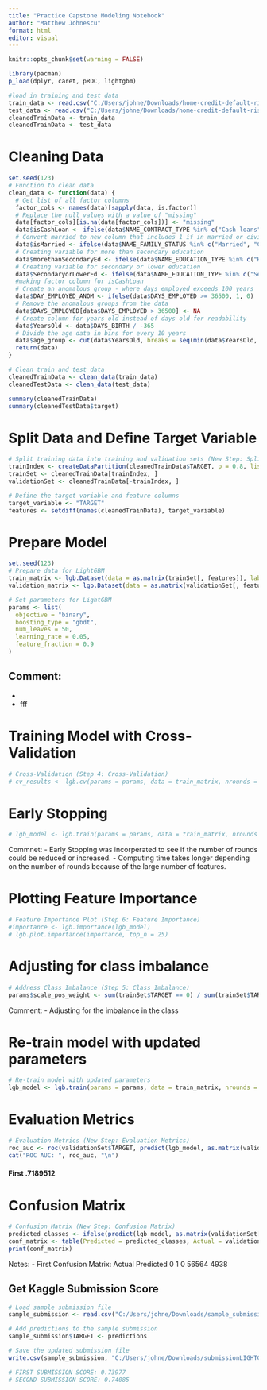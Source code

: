 ---
title: "Practice Capstone Modeling Notebook"
author: "Matthew Johnescu"
format: html
editor: visual
---


```{r setup, include=TRUE}
knitr::opts_chunk$set(warning = FALSE)

library(pacman)
p_load(dplyr, caret, pROC, lightgbm)

```


```{r}
#load in training and test data
train_data <- read.csv("C:/Users/johne/Downloads/home-credit-default-risk/application_train.csv", stringsAsFactors = TRUE)
test_data <- read.csv("C:/Users/johne/Downloads/home-credit-default-risk/application_test.csv")
cleanedTrainData <- train_data
cleanedTrainData <- test_data
```


# Cleaning Data

```{r}
set.seed(123)
# Function to clean data
clean_data <- function(data) {
  # Get list of all factor columns
  factor_cols <- names(data)[sapply(data, is.factor)]
  # Replace the null values with a value of "missing"
  data[factor_cols][is.na(data[factor_cols])] <- "missing"
  data$isCashLoan <- ifelse(data$NAME_CONTRACT_TYPE %in% c("Cash loans"), 1, 0)
  # Convert married to new column that includes 1 if in married or civil marriage and 0 otherwise
  data$isMarried <- ifelse(data$NAME_FAMILY_STATUS %in% c("Married", "Civil marriage"), 1, 0)
  # Creating variable for more than secondary education
  data$morethanSecondaryEd <- ifelse(data$NAME_EDUCATION_TYPE %in% c("Higher education", "Incomplete higher", "Academic degree"), 1, 0)
  # Creating variable for secondary or lower education
  data$SecondaryorLowerEd <- ifelse(data$NAME_EDUCATION_TYPE %in% c("Secondary / secondary special", "Lower secondary"), 1, 0)
  #making factor column for isCashLoan
  # Create an anomalous group - where days employed exceeds 100 years
  data$DAY_EMPLOYED_ANOM <- ifelse(data$DAYS_EMPLOYED >= 36500, 1, 0)
  # Remove the anomalous groups from the data
  data$DAYS_EMPLOYED[data$DAYS_EMPLOYED > 36500] <- NA
  # Create column for years old instead of days old for readability
  data$YearsOld <- data$DAYS_BIRTH / -365
  # Divide the age data in bins for every 10 years
  data$age_group <- cut(data$YearsOld, breaks = seq(min(data$YearsOld, na.rm = TRUE), max(data$YearsOld, na.rm = TRUE), by = 10))
  return(data)
}

# Clean train and test data
cleanedTrainData <- clean_data(train_data)
cleanedTestData <- clean_data(test_data)

summary(cleanedTrainData)
summary(cleanedTestData$target)
```

# Split Data and Define Target Variable

```{r}
# Split training data into training and validation sets (New Step: Splitting Data for Evaluation)
trainIndex <- createDataPartition(cleanedTrainData$TARGET, p = 0.8, list = FALSE)
trainSet <- cleanedTrainData[trainIndex, ]
validationSet <- cleanedTrainData[-trainIndex, ]

# Define the target variable and feature columns
target_variable <- "TARGET"
features <- setdiff(names(cleanedTrainData), target_variable)
```


# Prepare Model 

```{r}
set.seed(123)
# Prepare data for LightGBM
train_matrix <- lgb.Dataset(data = as.matrix(trainSet[, features]), label = trainSet[, target_variable], free_raw_data = FALSE)
validation_matrix <- lgb.Dataset(data = as.matrix(validationSet[, features]), label = validationSet[, target_variable], free_raw_data = FALSE)

# Set parameters for LightGBM
params <- list(
  objective = "binary",
  boosting_type = "gbdt",
  num_leaves = 50,
  learning_rate = 0.05,
  feature_fraction = 0.9
)
```

Comment:
- 
- 
- fff

# Training Model with Cross-Validation

```{r}
# Cross-Validation (Step 4: Cross-Validation)
# cv_results <- lgb.cv(params = params, data = train_matrix, nrounds = 500, nfold = 10, stratified = TRUE, eval = "auc", verbose = -1)
```


# Early Stopping
```{r}
# lgb_model <- lgb.train(params = params, data = train_matrix, nrounds = 500, valids = list(validation = validation_matrix), early_stopping_rounds = 50, verbose = -1)

```

Commnet:
- Early Stopping was incorperated to see if the number of rounds could be reduced or increased. 
- Computing time takes longer depending on the number of rounds because of the large number of features.

# Plotting Feature Importance
```{r}
# Feature Importance Plot (Step 6: Feature Importance)
#importance <- lgb.importance(lgb_model)
# lgb.plot.importance(importance, top_n = 25)

```

# Adjusting for class imbalance
```{r}
# Address Class Imbalance (Step 5: Class Imbalance)
params$scale_pos_weight <- sum(trainSet$TARGET == 0) / sum(trainSet$TARGET == 1)
```

Comment:
- Adjusting for the imbalance in the class

# Re-train model with updated parameters
```{r}
# Re-train model with updated parameters
lgb_model <- lgb.train(params = params, data = train_matrix, nrounds = 1500, valids = list(validation = validation_matrix), early_stopping_rounds = 500, verbose = 1)

```




# Evaluation Metrics
```{r}
# Evaluation Metrics (New Step: Evaluation Metrics)
roc_auc <- roc(validationSet$TARGET, predict(lgb_model, as.matrix(validationSet[, features])))$auc
cat("ROC AUC: ", roc_auc, "\n")
```
#### First .7189512


# Confusion Matrix
```{r}
# Confusion Matrix (New Step: Confusion Matrix)
predicted_classes <- ifelse(predict(lgb_model, as.matrix(validationSet[, features])) > 0.5, 1, 0)
conf_matrix <- table(Predicted = predicted_classes, Actual = validationSet$TARGET)
print(conf_matrix)
```
Notes:
- First Confusion Matrix: 
      Actual
Predicted     0     1
        0 56564  4938

## Get Kaggle Submission Score

```{r}
# Load sample submission file
sample_submission <- read.csv("C:/Users/johne/Downloads/sample_submission.csv")

# Add predictions to the sample submission
sample_submission$TARGET <- predictions

# Save the updated submission file
write.csv(sample_submission, "C:/Users/johne/Downloads/submissionLIGHTGBM4.csv", row.names = FALSE)

# FIRST SUBMISSION SCORE: 0.73977
# SECOND SUBMISSION SCORE: 0.74085
```


